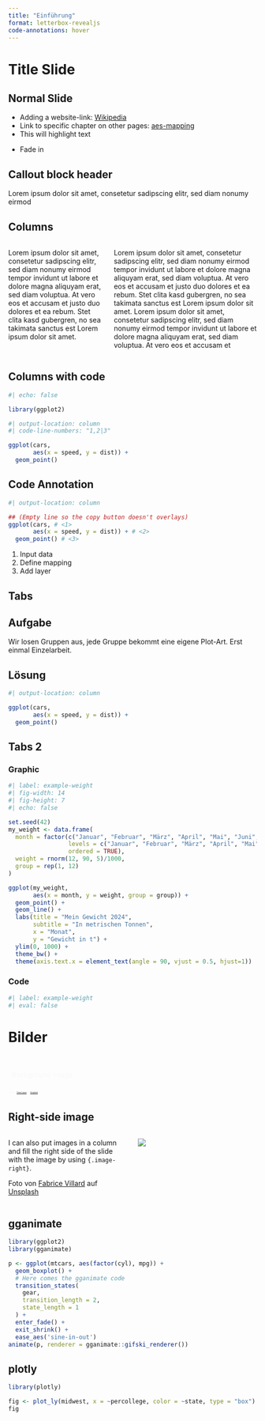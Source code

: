 ```yaml
---
title: "Einführung"
format: letterbox-revealjs
code-annotations: hover
---
```



# Title Slide

## Normal Slide


- Adding a website-link: [Wikipedia](https://de.wikipedia.org/wiki/Wikipedia:Hauptseite)
- Link to specific chapter on other pages: [aes-mapping](https://nickhaf.github.io/PlotWorkshop/sessions/ggplot_intro/slides.html#/aesthetic-mapping)
- This will [highlight]{.highlight} text

::: {.fragment}
- Fade in
:::


:::{.callout-tip}
## Callout block header
Lorem ipsum dolor sit amet, consetetur sadipscing elitr, sed diam nonumy eirmod
:::


## Columns

:::: {.columns}

::: {.column width="40%"}
Lorem [ipsum dolor]{.highlight} sit amet, consetetur sadipscing elitr, sed diam nonumy eirmod tempor invidunt ut labore et dolore magna aliquyam erat, sed diam voluptua. At vero eos et accusam et justo duo dolores et ea rebum. Stet clita kasd gubergren, no sea takimata sanctus est Lorem ipsum dolor sit amet.
:::

::: {.column width="60%"}

::: small
Lorem ipsum dolor sit amet, consetetur sadipscing elitr, sed diam nonumy eirmod tempor invidunt ut labore et dolore magna aliquyam erat, sed diam voluptua. At vero eos et accusam et justo duo dolores et ea rebum. Stet clita kasd gubergren, no sea takimata sanctus est Lorem ipsum dolor sit amet. Lorem ipsum dolor sit amet, consetetur sadipscing elitr, sed diam nonumy eirmod tempor invidunt ut labore et dolore magna aliquyam erat, sed diam voluptua. At vero eos et accusam et
:::

:::

::::

## Columns with code

```r
#| echo: false

library(ggplot2)
```


```r
#| output-location: column
#| code-line-numbers: "1,2|3"

ggplot(cars, 
       aes(x = speed, y = dist)) +
  geom_point()
```

## Code Annotation
```r
#| output-location: column

## (Empty line so the copy button doesn't overlays)
ggplot(cars, # <1> 
       aes(x = speed, y = dist)) + # <2>
  geom_point() # <3>
```
1. Input data
2. Define mapping
3. Add layer

## Tabs
::: {.panel-tabset}

## Aufgabe 
Wir losen Gruppen aus, jede Gruppe bekommt eine eigene Plot-Art. Erst einmal Einzelarbeit.

## Lösung

```r
#| output-location: column

ggplot(cars, 
       aes(x = speed, y = dist)) +
  geom_point()
```

:::

## Tabs 2

::: panel-tabset
### Graphic


```r
#| label: example-weight
#| fig-width: 14
#| fig-height: 7
#| echo: false

set.seed(42)
my_weight <- data.frame(
  month = factor(c("Januar", "Februar", "März", "April", "Mai", "Juni", "Juli", "August", "September", "Oktober", "November", "Dezember"),
                 levels = c("Januar", "Februar", "März", "April", "Mai", "Juni", "Juli", "August", "September", "Oktober", "November", "Dezember"), 
                 ordered = TRUE), 
  weight = rnorm(12, 90, 5)/1000, 
  group = rep(1, 12)
)

ggplot(my_weight, 
       aes(x = month, y = weight, group = group)) +
  geom_point() +
  geom_line() +
  labs(title = "Mein Gewicht 2024",
       subtitle = "In metrischen Tonnen", 
       x = "Monat", 
       y = "Gewicht in t") +
  ylim(0, 1000) + 
  theme_bw() +
  theme(axis.text.x = element_text(angle = 90, vjust = 0.5, hjust=1))
```


### Code


```r
#| label: example-weight
#| eval: false
```

:::



# Bilder

##  {background-image="ggplot_intro/images/babyfeet.jpg" background-size="1225px"}

::: {.absolute right="1.5%" top="1.5%" style="padding: 0.5em 0.5em; background-color: rgba(255, 255, 255, 0); backdrop-filter: blur(0px); box-shadow: 0 0 0rem 0 rgba(255, 255, 255, 0); color:#F8F8F8;"}
Background image
:::


::: {.absolute right="0%" bottom="0%" style="font-size:0.25em; padding: 0.5em 0.5em; background-color: rgba(255, 255, 255, 0); backdrop-filter: blur(0px); box-shadow: 0 0 0rem 0 rgba(255, 255, 255, 0); color:#F8F8F8;"}

Foto von <a href="https://unsplash.com/de/@omarlopez1?utm_content=creditCopyText&utm_medium=referral&utm_source=unsplash">Omar Lopez</a> auf <a href="https://unsplash.com/de/fotos/person-die-babyfusse-halt-vTknj2OxDVg?utm_content=creditCopyText&utm_medium=referral&utm_source=unsplash">Unsplash</a>
:::


## Right-side image


:::: {.columns} 
::: {.column width="50%"}
I can also put images in a column and fill the right side of the slide with the image by using `{.image-right}`.

Foto von <a href="https://unsplash.com/de/@fabulu75?utm_content=creditCopyText&utm_medium=referral&utm_source=unsplash">Fabrice Villard</a> auf <a href="https://unsplash.com/de/fotos/fotografie-des-baumes-Jrl_UQcZqOc?utm_content=creditCopyText&utm_medium=referral&utm_source=unsplash">Unsplash</a>
      

:::

::: {.column width="50%"}

![](tree.jpg){.image-right}
::: 
:::: 




## gganimate


```r
library(ggplot2)
library(gganimate)

p <- ggplot(mtcars, aes(factor(cyl), mpg)) + 
  geom_boxplot() + 
  # Here comes the gganimate code
  transition_states(
    gear,
    transition_length = 2,
    state_length = 1
  ) +
  enter_fade() + 
  exit_shrink() +
  ease_aes('sine-in-out')
animate(p, renderer = gganimate::gifski_renderer())
```



## plotly



```r
library(plotly)

fig <- plot_ly(midwest, x = ~percollege, color = ~state, type = "box")
fig

```

